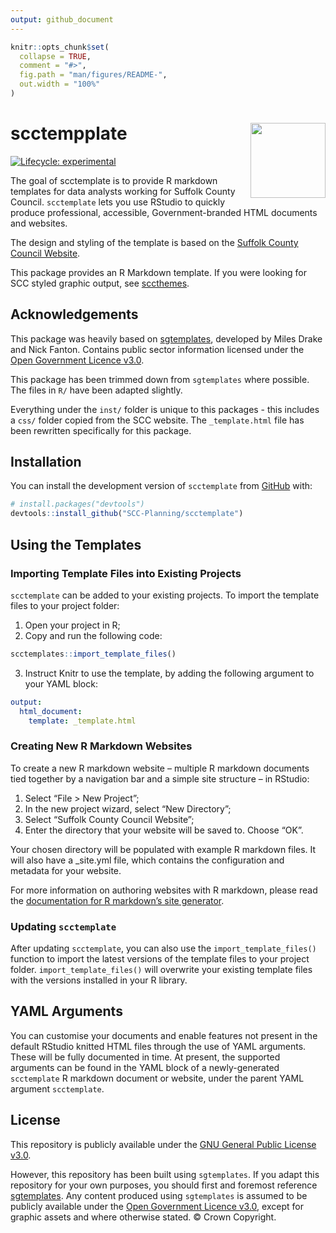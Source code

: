 ```yaml
---
output: github_document
---
```


<!-- README.md is generated from README.Rmd. Please edit that file -->

```r
knitr::opts_chunk$set(
  collapse = TRUE,
  comment = "#>",
  fig.path = "man/figures/README-",
  out.width = "100%"
)
```

# scctempplate <img src="inst/figures/scc-hex.png" align="right" width="120"/>

<!-- badges: start -->
[![Lifecycle: experimental](https://img.shields.io/badge/lifecycle-experimental-orange.svg)](https://lifecycle.r-lib.org/articles/stages.html#experimental)
<!-- badges: end -->

The goal of scctemplate is to provide R markdown templates for data analysts working for Suffolk County Council. `scctemplate` lets you use RStudio to quickly produce professional, accessible, Government-branded HTML documents and websites.

The design and styling of the template is based on the [Suffolk County Council Website](https://www.suffolk.gov.uk/).

This package provides an R Markdown template. If you were looking for SCC styled graphic output, see [sccthemes](https://github.com/thomaszwagerman/sccthemes).

## Acknowledgements
This package was heavily based on [sgtemplates](https://github.com/DataScienceScotland/sgtemplates), developed by Miles Drake and Nick Fanton. Contains public sector information licensed under the [Open Government Licence v3.0](https://www.nationalarchives.gov.uk/doc/open-government-licence/version/3/).

This package has been trimmed down from `sgtemplates` where possible. The files in `R/` have been adapted slightly. 

Everything under the `inst/` folder is unique to this packages - this includes a `css/` folder copied from the SCC website. The `_template.html` file has been rewritten specifically for this package.

## Installation

You can install the development version of `scctemplate` from [GitHub](https://github.com/) with:

``` r
# install.packages("devtools")
devtools::install_github("SCC-Planning/scctemplate")
```
## Using the Templates

### Importing Template Files into Existing Projects

`scctemplate` can be added to your existing projects. To import the template files to your project folder:

1. Open your project in R;
2. Copy and run the following code:

``` r
scctemplates::import_template_files()
```

3. Instruct Knitr to use the template, by adding the following argument to your YAML block:

``` yaml
output:
  html_document:
    template: _template.html
```

### Creating New R Markdown Websites

To create a new R markdown website -- multiple R markdown documents tied together by a navigation bar and a simple site structure -- in RStudio:

1. Select "File > New Project";
2. In the new project wizard, select "New Directory";
3. Select "Suffolk County Council Website";
4. Enter the directory that your website will be saved to. Choose "OK".

Your chosen directory will be populated with example R markdown files. It will also have a \_site.yml file, which contains the configuration and metadata for your website.

For more information on authoring websites with R markdown, please read the [documentation for R markdown's site generator](https://bookdown.org/yihui/rmarkdown/rmarkdown-site.html).

### Updating `scctemplate`

After updating `scctemplate`, you can also use the `import_template_files()` function to import the latest versions of the template files to your project folder. `import_template_files()` will overwrite your existing template files with the versions installed in your R library.

## YAML Arguments

You can customise your documents and enable features not present in the default RStudio knitted HTML files through the use of YAML arguments. These will be fully documented in time. At present, the supported arguments can be found in the YAML block of a newly-generated `scctemplate` R markdown document or website, under the parent YAML argument `scctemplate`.

## License

This repository is publicly available under the [GNU General Public License v3.0](LICENSE). 

However, this repository has been built using `sgtemplates`. If you adapt this repository for your own purposes, you should first and foremost reference [sgtemplates](https://github.com/DataScienceScotland/sgtemplates). Any content produced using `sgtemplates` is assumed to be publicly available under the [Open Government Licence v3.0](http://www.nationalarchives.gov.uk/doc/open-government-licence/version/3/), except for graphic assets and where otherwise stated. © Crown Copyright.